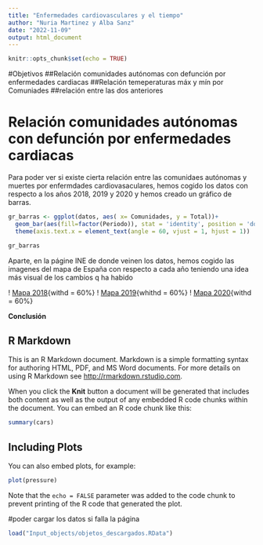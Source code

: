 ```yaml
---
title: "Enfermedades cardiovasculares y el tiempo"
author: "Nuria Martinez y Alba Sanz"
date: "2022-11-09"
output: html_document
---
```


```r
knitr::opts_chunk$set(echo = TRUE)
```
#Objetivos
##Relación comunidades autónomas con defunción por enfermedades cardiacas
##Relación temeperaturas máx y mín por Comuniades
##relación entre las dos anteriores

# Relación comunidades autónomas con defunción por enfermedades cardiacas

Para poder ver si existe cierta relación entre las comunidaes autónomas y muertes por enfermdades cardiovasaculares, hemos cogido los datos con respecto a los años 2018, 2019 y 2020 y hemos creado un gráfico de barras.


```r
gr_barras <- ggplot(datos, aes( x= Comunidades, y = Total))+
  geom_bar(aes(fill=factor(Periodo)), stat = 'identity', position = 'dodge')+
  theme(axis.text.x = element_text(angle = 60, vjust = 1, hjust = 1))

gr_barras

```

Aparte, en la págine INE de donde veinen los datos, hemos cogido las imagenes del mapa de España con respecto a cada año teniendo una idea más visual de los cambios q ha habido

! [Mapa 2018](Input_objects/mapa2018.npg){withd = 60%}
! [Mapa 2019](mapa2019.npg ){whithd = 60%}
! [Mapa 2020](mapa2020.npg ){withd = 60%}

**Conclusión** 

## R Markdown

This is an R Markdown document. Markdown is a simple formatting syntax for authoring HTML, PDF, and MS Word documents. For more details on using R Markdown see <http://rmarkdown.rstudio.com>.

When you click the **Knit** button a document will be generated that includes both content as well as the output of any embedded R code chunks within the document. You can embed an R code chunk like this:

```r
summary(cars)
```

## Including Plots

You can also embed plots, for example:

```r
plot(pressure)
```

Note that the `echo = FALSE` parameter was added to the code chunk to prevent printing of the R code that generated the plot.

#poder cargar los datos si falla la página
```r
load("Input_objects/objetos_descargados.RData")
```
